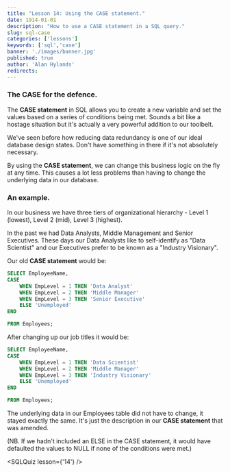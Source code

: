 ```yaml
---
title: "Lesson 14: Using the CASE statement."
date: 1914-01-01
description: "How to use a CASE statement in a SQL query."
slug: sql-case
categories: ['lessons']
keywords: ['sql','case']
banner: './images/banner.jpg'
published: true
author: 'Alan Hylands'
redirects: 
---
```


### The CASE for the defence.

The **CASE statement** in SQL allows you to create a new variable and set the values based on a series of conditions being met. Sounds a bit like a hostage situation but it's actually a very powerful addition to our toolbelt.

We've seen before how reducing data redundancy is one of our ideal database design states. Don't have something in there if it's not absolutely necessary.

By using the **CASE statement**, we can change this business logic on the fly at any time. This causes a lot less problems than having to change the underlying data in our database.

### An example.

In our business we have three tiers of organizational hierarchy - Level 1 (lowest), Level 2 (mid), Level 3 (highest).

In the past we had Data Analysts, Middle Management and Senior Executives. These days our Data Analysts like to self-identify as "Data Scientist" and our Executives prefer to be known as a "Industry Visionary".

Our old **CASE statement** would be:

```sql
SELECT EmployeeName,
CASE
    WHEN EmpLevel = 1 THEN 'Data Analyst'
    WHEN EmpLevel = 2 THEN 'Middle Manager'
    WHEN EmpLevel = 3 THEN 'Senior Executive'
    ELSE 'Unemployed'
END 

FROM Employees;
```

After changing up our job titles it would be:

```sql
SELECT EmployeeName,
CASE
    WHEN EmpLevel = 1 THEN 'Data Scientist'
    WHEN EmpLevel = 2 THEN 'Middle Manager'
    WHEN EmpLevel = 3 THEN 'Industry Visionary'
    ELSE 'Unemployed'
END 

FROM Employees;
```

The underlying data in our Employees table did not have to change, it stayed exactly the same. It's just the description in our **CASE statement** that was amended.

(NB. If we hadn't included an ELSE in the CASE statement, it would have defaulted the values to NULL if none of the conditions were met.)

<SQLQuiz lesson={'14'} /> 